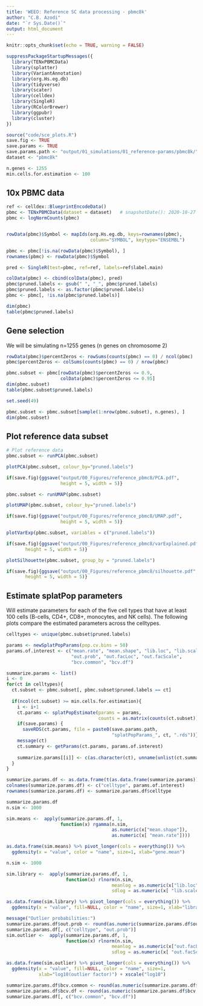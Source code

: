 ```yaml
---
title: 'WEEO: Reference SC data processing - pbmc8k'
author: "C.B. Azodi"
date: "`r Sys.Date()`"
output: html_document
---
```


```r
knitr::opts_chunk$set(echo = TRUE, warning = FALSE)
```

```r
suppressPackageStartupMessages({
  library(TENxPBMCData)
  library(splatter)
  library(VariantAnnotation)
  library(org.Hs.eg.db)
  library(tidyverse)
  library(scater)
  library(celldex)
  library(SingleR)
  library(RColorBrewer)
  library(ggpubr)
  library(cluster)
})

source("code/sce_plots.R")
save.fig <- TRUE
save.params <- TRUE
save.params.path <- "output/01_simulations/01_reference-params/pbmc8k/"
dataset <- "pbmc8k"

n.genes <- 1255
min.cells.for.estimation <- 100
```

## 10x PBMC data

```r
ref <- celldex::BlueprintEncodeData()
pbmc <- TENxPBMCData(dataset = dataset)   # snapshotDate(): 2020-10-27
pbmc <- logNormCounts(pbmc)


rowData(pbmc)$Symbol <- mapIds(org.Hs.eg.db, keys=rownames(pbmc), 
                               column="SYMBOL", keytype="ENSEMBL")

pbmc <- pbmc[!is.na(rowData(pbmc)$Symbol), ]
rownames(pbmc) <- rowData(pbmc)$Symbol

pred <- SingleR(test=pbmc, ref=ref, labels=ref$label.main)

colData(pbmc) <- cbind(colData(pbmc), pred)
pbmc$pruned.labels <- gsub(" ", "_", pbmc$pruned.labels)
pbmc$pruned.labels <- as.factor(pbmc$pruned.labels)
pbmc <- pbmc[, !is.na(pbmc$pruned.labels)]

dim(pbmc)
table(pbmc$pruned.labels)
```

## Gene selection

We will be simulating n=1255 genes (n genes on chromosome 2)

```r
rowData(pbmc)$percentZeros <- rowSums(counts(pbmc) == 0) / ncol(pbmc)
pbmc$percentZeros <- colSums(counts(pbmc) == 0) / nrow(pbmc)

pbmc.subset <- pbmc[rowData(pbmc)$percentZeros <= 0.9, 
                    colData(pbmc)$percentZeros <= 0.95]
dim(pbmc.subset)
table(pbmc.subset$pruned.labels)
```

```r
set.seed(49)

pbmc.subset <- pbmc.subset[sample(1:nrow(pbmc.subset), n.genes), ]
dim(pbmc.subset)
```


## Plot reference data subset

```r
# Plot reference data
pbmc.subset <- runPCA(pbmc.subset)

plotPCA(pbmc.subset, colour_by="pruned.labels")

if(save.fig){ggsave("output/00_Figures/reference_pbmc8/PCA.pdf", 
                    height = 5, width = 5)}
```

```r
pbmc.subset <- runUMAP(pbmc.subset)

plotUMAP(pbmc.subset, colour_by="pruned.labels")

if(save.fig){ggsave("output/00_Figures/reference_pbmc8/UMAP.pdf", 
                    height = 5, width = 5)}
```

```r
plotVarExp(pbmc.subset, variables = c("pruned.labels"))

if(save.fig){ggsave("output/00_Figures/reference_pbmc8/varExplained.pdf",
       height = 5, width = 5)}
```

```r
plotSilhouette(pbmc.subset, group_by = "pruned.labels")

if(save.fig){ggsave("output/00_Figures/reference_pbmc8/silhouette.pdf",
       height = 5, width = 5)}
```


## Estimate splatPop parameters

Will estimate parameters for each of the five cell types that have at least 100 cells (B-cells, CD4+, CD8+, monocytes, and NK cells). The following plots compare the estimated parameters across the celltypes. 

```r
celltypes <- unique(pbmc.subset$pruned.labels)

params <- newSplatPopParams(pop.cv.bins = 50)
params.of.interest <- c("mean.rate", "mean.shape", "lib.loc", "lib.scale",
                        "out.prob", "out.facLoc", "out.facScale", 
                        "bcv.common", "bcv.df")

summarize.params <- list()
i <- 0
for(ct in celltypes){
  ct.subset <- pbmc.subset[, pbmc.subset$pruned.labels == ct]
  
  if(ncol(ct.subset) >= min.cells.for.estimation){
    i <- i+1
    ct.params <- splatPopEstimate(params = params,
                                  counts = as.matrix(counts(ct.subset)))
    if(save.params) {
      saveRDS(ct.params, file = paste0(save.params.path,
                                       "splatPopParams_", ct, ".rds"))}
    message(ct)
    ct.summary <- getParams(ct.params, params.of.interest)
    
    summarize.params[[i]] <- c(as.character(ct), unname(unlist(ct.summary))) 
  }
}

summarize.params.df <- as.data.frame(t(as.data.frame(summarize.params)))
colnames(summarize.params.df) <- c("celltype", params.of.interest)
rownames(summarize.params.df) <- summarize.params.df$celltype
```

```r
summarize.params.df 
n.sim <- 1000

sim.means <-  apply(summarize.params.df, 1, 
                    function(x) rgamma(n.sim, 
                                       as.numeric(x["mean.shape"]), 
                                       as.numeric(x[ "mean.rate"])))

as.data.frame(sim.means) %>% pivot_longer(cols = everything()) %>%
  ggdensity(x = "value", color = "name", size=1, xlab="gene.mean")
```

```r
n.sim <- 1000

sim.library <-  apply(summarize.params.df, 1, 
                      function(x) rlnorm(n.sim, 
                                       meanlog = as.numeric(x["lib.loc"]), 
                                       sdlog = as.numeric(x[ "lib.scale"])))

as.data.frame(sim.library) %>% pivot_longer(cols = everything()) %>%
  ggdensity(x = "value", fill=NULL, color = "name", size=1, xlab="library.size")
```


```r
message("Outlier probabilities:")
summarize.params.df$out.prob <- round(as.numeric(summarize.params.df$out.prob), 4)
summarize.params.df[, c("celltype", "out.prob")]
sim.outlier <-  apply(summarize.params.df, 1, 
                      function(x) rlnorm(n.sim, 
                                       meanlog = as.numeric(x["out.facLoc"]), 
                                       sdlog = as.numeric(x[ "out.facScale"])))

as.data.frame(sim.outlier) %>% pivot_longer(cols = everything()) %>%
  ggdensity(x = "value", fill=NULL, color = "name", size=1, 
            xlab="log10(outlier factor)") + xscale("log10")
```


```r
summarize.params.df$bcv.common <- round(as.numeric(summarize.params.df$bcv.common), 3)
summarize.params.df$bcv.df <- round(as.numeric(summarize.params.df$bcv.df), 2)
summarize.params.df[, c("bcv.common", "bcv.df")]
```